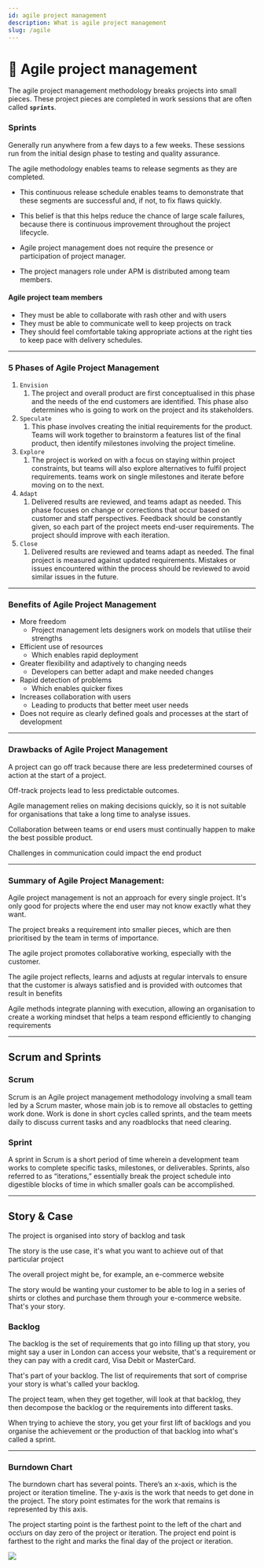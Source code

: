 ```yaml
---
id: agile project management
description: What is agile project management
slug: /agile
---
```


# 🔁 Agile project management


The agile project management methodology breaks projects into small pieces. These project pieces are completed in work sessions that are often called **`sprints`**. 

### Sprints

Generally run anywhere from a few days to a few weeks. These sessions run from the initial design phase to testing and quality assurance. 


The agile methodology enables teams to release segments as they are completed. 

- This continuous release schedule enables teams to demonstrate that these segments are successful and, if not, to fix flaws quickly. 

- This belief is that this helps reduce the chance of large scale failures, because there is continuous improvement throughout the project lifecycle. 

- Agile project management does not require the presence or participation of project manager. 

- The project managers role under APM is distributed among team members. 

#### Agile project team members

- They must be able to collaborate with rash other and with users
- They must be able to communicate well to keep projects on track
- They should feel comfortable taking appropriate actions at the right ties to keep pace with delivery schedules.

---

### 5 Phases of Agile Project Management

1. `Envision`
    1. The project and overall product are first conceptualised in this phase and the needs of the end customers are identified. This phase also determines who is going to work on the project and its stakeholders. 
2. `Speculate`
    1. This phase involves creating the initial requirements for the product. Teams will work together to brainstorm a features list of the final product, then identify milestones involving the project timeline. 
3. `Explore`
    1. The project is worked on with a focus on staying within project constraints, but teams will also explore alternatives to fulfil project requirements. teams work on single milestones and iterate before moving on to the next. 
4. `Adapt`
    1. Delivered results are reviewed, and teams adapt as needed. This phase focuses on change or corrections that occur based on customer and staff perspectives. Feedback should be constantly given, so each part of the project meets end-user requirements. The project should improve with each iteration. 
5. `Close`
    1. Delivered results are reviewed and teams adapt as needed. The final project is measured against updated requirements. Mistakes or issues encountered within the process should be reviewed to avoid similar issues in the future. 
    

---

### Benefits of Agile Project Management

- More freedom
    - Project management lets designers work on models that utilise their strengths
- Efficient use of resources
    - Which enables rapid deployment
- Greater flexibility and adaptively to changing needs
    - Developers can better adapt and make needed changes
- Rapid detection of problems
    - Which enables quicker fixes
- Increases collaboration with users
    - Leading to products that better meet user needs
- Does not require as clearly defined goals and processes at the start of development

---

### Drawbacks of Agile Project Management

A project can go off track because there are less predetermined courses of action at the start of a project. 


Off-track projects lead to less predictable outcomes.


Agile management relies on making decisions quickly, so it is not suitable for organisations that take a long time to analyse issues. 


Collaboration between teams or end users must continually happen to make the best possible product.


Challenges in communication could impact the end product

---

### Summary of Agile Project Management:

Agile project management is not an approach for every single project. It's only good for projects where the end user may not know exactly what they want.


The project breaks a requirement into smaller pieces, which are then prioritised by the team in terms of importance.


The agile project promotes collaborative working, especially with the customer.


The agile project reflects, learns and adjusts at regular intervals to ensure that the customer is always satisfied and is provided with outcomes that result in benefits


Agile methods integrate planning with execution, allowing an organisation to create a working mindset that helps a team respond efficiently to changing requirements

---

## Scrum and Sprints

### Scrum

Scrum is an Agile project management methodology involving a small team led by a Scrum master, whose main job is to remove all obstacles to getting work done. Work is done in short cycles called sprints, and the team meets daily to discuss current tasks and any roadblocks that need clearing.

### Sprint

A sprint in Scrum is a short period of time wherein a development team works to complete specific tasks, milestones, or deliverables. Sprints, also referred to as “iterations,” essentially break the project schedule into digestible blocks of time in which smaller goals can be accomplished.

---

## Story & Case

The project is organised into story of backlog and task


The story is the use case, it's what you want to achieve out of that particular project


The overall project might be, for example, an e-commerce website


The story would be wanting your customer to be able to log in a series of shirts or clothes and purchase them through your e-commerce website. That's your story.

### Backlog

The backlog is the set of requirements that go into filling up that story, you might say a user in London can access your website, that's a requirement or they can pay with a credit card, Visa Debit or MasterCard. 


That's part of your backlog. The list of requirements that sort of comprise your story is what's called your backlog. 


The project team, when they get together, will look at that backlog, they then decompose the backlog or the requirements into different tasks. 


When trying to achieve the story, you get your first lift of backlogs and you organise the achievement or the production of that backlog into what's called a sprint. 

---

### Burndown Chart

The burndown chart has several points. There’s an x-axis, which is the project or iteration timeline. The y-axis is the work that needs to get done in the project. The story point estimates for the work that remains is represented by this axis. 


The project starting point is the farthest point to the left of the chart and occ\urs on day zero of the project or iteration. The project end point is farthest to the right and marks the final day of the project or iteration.

![](/img/agile.png)